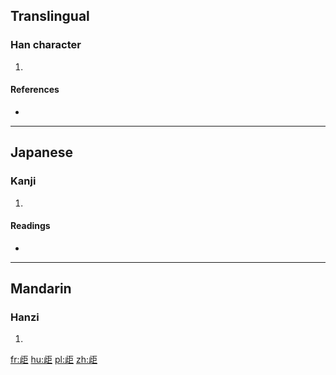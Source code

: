 ==Translingual==

===Han character===
{{Han char|rn=77|rad=止|as=05|sn=9|four=|canj=YMSS}}

# {{defn|Han|sort=止05}}

====References====
* {{Han ref|kx=0576.130|dkj=16287|dj=0966.160|hdz=21440.060|uh=6B6B|ud=27499}}

----

==Japanese==

===Kanji===
{{ja-kanji|grade=|rs=止05}}

# {{defn|lang=ja|sort=止05}}

====Readings====
* {{ja-readings|on=[[きょ]] (kyo), [[ご]] (go)|kun=[[とめる]] (tomeru)}}

----

==Mandarin==

===Hanzi===
{{cmn-hanzi|pin=[[jù]] ([[ju4]]), [[shà]] ([[sha4]])|wg=chü<sup>4</sup>, sha<sup>4</sup>}}

# {{defn|lang=cmn|sort=止05}}

[[fr:歫]]
[[hu:歫]]
[[pl:歫]]
[[zh:歫]]